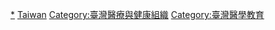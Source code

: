 [[Category:台灣大專院校|*]]
[[Category:各國醫學院校|Taiwan]]
[[Category:臺灣醫療與健康組織|Category:臺灣醫療與健康組織]]
[[Category:臺灣醫學教育|Category:臺灣醫學教育]]
